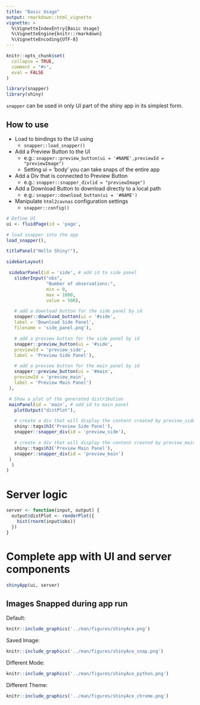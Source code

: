 ```yaml
---
title: "Basic Usage"
output: rmarkdown::html_vignette
vignette: >
  %\VignetteIndexEntry{Basic Usage}
  %\VignetteEngine{knitr::rmarkdown}
  %\VignetteEncoding{UTF-8}
---
```


```r
knitr::opts_chunk$set(
  collapse = TRUE,
  comment = "#>",
  eval = FALSE
)
```

```r
library(snapper)
library(shiny)
```

`snapper` can be used in only UI part of the shiny app in its simplest form.

## How to use

  - Load to bindings to the UI using 
    - `snapper::load_snapper()`
  - Add a Preview Button to the UI 
    - e.g.: `snapper::preview_button(ui = '#NAME',previewId = "previewImage")`
    - Setting ui = 'body' you can take snaps of the entire app
  - Add a Div that is connected to Preview Button
    - e.g.: `snapper::snapper_div(id = "previewImage")`
  - Add a Download Button to download directly to a local path
    - e.g.: `snapper::download_button(ui = '#NAME')`
  - Manipulate `html2cavnas` configuration settings
    - `snapper::config()`

```r

# Define UI
ui <- fluidPage(id = 'page',

# load snapper into the app
load_snapper(),

titlePanel("Hello Shiny!"),

sidebarLayout(

 sidebarPanel(id = 'side', # add id to side panel
   sliderInput("obs",
               "Number of observations:",
               min = 0,
               max = 1000,
               value = 500),

   # add a download button for the side panel by id
   snapper::download_button(ui = '#side',
   label = 'Download Side Panel',
   filename = 'side_panel.png'),

   # add a preview button for the side panel by id
   snapper::preview_button(ui = '#side',
   previewId = 'preview_side',
   label = 'Preview Side Panel'),

   # add a preview button for the main panel by id
   snapper::preview_button(ui = '#main',
   previewId = 'preview_main',
   label = 'Preview Main Panel')
 ),

 # Show a plot of the generated distribution
 mainPanel(id = 'main', # add id to main panel
   plotOutput("distPlot"),

   # create a div that will display the content created by preview_side
   shiny::tags$h3('Preview Side Panel'),
   snapper::snapper_div(id = 'preview_side'),

   # create a div that will display the content created by preview_main
   shiny::tags$h3('Preview Main Panel'),
   snapper::snapper_div(id = 'preview_main')
 )
  )
)

```

# Server logic
 
```r

server <- function(input, output) {
  output$distPlot <- renderPlot({
    hist(rnorm(input$obs))
  })
}

```

# Complete app with UI and server components
 
```r

shinyApp(ui, server)

```

## Images Snapped during app run


Default: 

```r
knitr::include_graphics('../man/figures/shinyAce.png')
```

Saved Image:

```r
knitr::include_graphics('../man/figures/shinyAce_snap.png')
```

Different Mode:

```r
knitr::include_graphics('../man/figures/shinyAce_python.png')
```

Different Theme:

```r
knitr::include_graphics('../man/figures/shinyAce_chrome.png')
```

